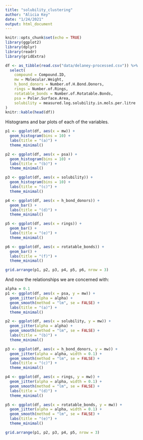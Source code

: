 ```yaml
---
title: "solubility_clustering"
author: "Alicia Key"
date: "1/24/2021"
output: html_document
---
```


```r
knitr::opts_chunk$set(echo = TRUE)
library(ggplot2)
library(dplyr)
library(readr)
library(gridExtra)
```



``` r
df <- as_tibble(read.csv("data/delaney-processed.csv")) %>%
  select(
    compound = Compound.ID, 
    mw = Molecular.Weight, 
    h_bond_donors = Number.of.H.Bond.Donors, 
    rings = Number.of.Rings, 
    rotatable_bonds = Number.of.Rotatable.Bonds, 
    psa = Polar.Surface.Area, 
    solubility = measured.log.solubility.in.mols.per.litre
)
knitr::kable(head(df))
```

Histograms and bar plots of each of the variables.

``` r
p1 <- ggplot(df, aes(x = mw)) +
  geom_histogram(bins = 10) +
  labs(title = "(a)") +
  theme_minimal()

p2 <- ggplot(df, aes(x = psa)) +
  geom_histogram(bins = 10) +
  labs(title = "(b)") +
  theme_minimal()

p3 <- ggplot(df, aes(x = solubility)) +
  geom_histogram(bins = 10) +
  labs(title = "(c)") +
  theme_minimal()

p4 <- ggplot(df, aes(x = h_bond_donors)) +
  geom_bar() +
  labs(title = "(d)") +
  theme_minimal()

p5 <- ggplot(df, aes(x = rings)) +
  geom_bar() +
  labs(title = "(e)") +
  theme_minimal()

p6 <- ggplot(df, aes(x = rotatable_bonds)) +
  geom_bar() +
  labs(title = "(f)") +
  theme_minimal()

grid.arrange(p1, p2, p3, p4, p5, p6, nrow = 3)
```

And now the relationships we are concerned with:

``` r
alpha = 0.1
p1 <- ggplot(df, aes(x = psa, y = mw)) +
  geom_jitter(alpha = alpha) +
  geom_smooth(method = "lm", se = FALSE) +
  labs(title = "(a)") +
  theme_minimal()

p2 <- ggplot(df, aes(x = solubility, y = mw)) +
  geom_jitter(alpha = alpha) +
  geom_smooth(method = "lm", se = FALSE) +
  labs(title = "(b)") +
  theme_minimal()

p3 <- ggplot(df, aes(x = h_bond_donors, y = mw)) +
  geom_jitter(alpha = alpha, width = 0.1) +
  geom_smooth(method = "lm", se = FALSE) +
  labs(title = "(c)") +
  theme_minimal()

p4 <- ggplot(df, aes(x = rings, y = mw)) +
  geom_jitter(alpha = alpha, width = 0.1) +
  geom_smooth(method = "lm", se = FALSE) +
  labs(title = "(d)") +
  theme_minimal()

p5 <- ggplot(df, aes(x = rotatable_bonds, y = mw)) +
  geom_jitter(alpha = alpha, width = 0.1) +
  geom_smooth(method = "lm", se = FALSE) +
  labs(title = "(e)") +
  theme_minimal()

grid.arrange(p1, p2, p3, p4, p5, nrow = 3)
```


